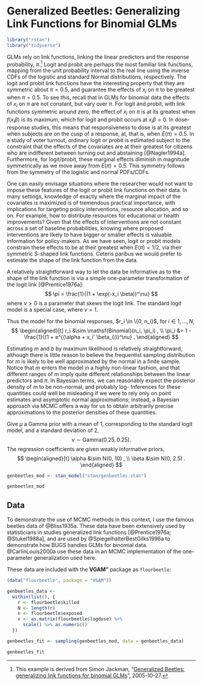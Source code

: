 # Generalized Beetles: Generalizing Link Functions for Binomial GLMs {#genbeetles}

```r
library("rstan")
library("tidyverse")
```

GLMs rely on link functions, linking the linear predictors and the response probability, $\pi$.[^genbeetles-src]
Logit and probit are perhaps the most familiar link functions, mapping from the unit probability interval to the real line using the inverse CDFs of the logistic and standard Normal distributions, respectively.
The logit and probit link functions have the interesting property that they are symmetric
about $\pi = 0.5$, and guarantee the effects of $x_i$ on $\pi$ to be greatest when $\pi  = 0.5$.
To see this, recall that in GLMs for binomial data the effects of $x_i$ on $\pi$ are not constant, but vary over $\pi$.
For logit and probit, with link functions symmetric around zero, the effect of $x_i$  on $\pi$  is at its greatest when $f(x_i \beta)$ is its maximum, which for logit and probit occurs at $x_i \beta = 0$.
In dose-response studies, this means that responsiveness to dose is at its greatest when subjects are on the cusp of a response, at, that is, when $E(\pi) = 0.5$.
In a study of voter turnout, ordinary logit or probit is estimated subject to the constraint that the effects of the covariates are at their greatest for citizens who are indifferent between turning out and abstaining [@Nagler1994a].
Furthermore, for logit/probit, these marginal effects diminish in magnitude symmetrically as we move away from $E(\pi) = 0.5$.
This symmetry follows from the symmetry of the logistic and normal PDFs/CDFs.

One can easily envisage situations where the researcher would not want to impose these features of the logit or probit link functions on their data.
In many settings, knowledge of exactly where the marginal impact of the covariates is maximized is of tremendous practical importance, with implications for targeting policy interventions, resource allocation, and so on.
For example, how to distribute resources for educational or health improvements?
Given that the effects of interventions are not constant across a set of baseline probabilities, knowing where proposed interventions are likely to have bigger or smaller effects is valuable information for policy-makers.
As we have seen, logit or probit models constrain these effects to be at their greatest when $E(\pi) = 1/2$, via their symmetric S-shaped link functions.
Ceteris paribus we would prefer to estimate the shape of the link function from the data.

A relatively straightforward way to let the data be informative as to the shape of the link function is via a simple one-parameter transformation of the logit link [@Prentice1976a]:
$$
\pi = \frac{1}{(1 + \exp(-x_i \beta))^\nu}
$$
where $\nu > 0$ is a parameter that skews the logit link. The standard logit model is a special case, where $\nu = 1$.

Thus the model for the binomial responses, $r_i \in \{0, n_i}$, for $i \in 1, \dots, N$,
$$
\begin{aligned}[t]
r_i &\sim \mathsf{Binomial}(n_i, \pi_i) , \\
\pi_i &= 1 - \frac{1}{(1 + e^{(\alpha + x_i' \beta_i)})^\nu} .
\end{aligned}
$$

Estimating $m$ and $b$ by maximum likelihood is relatively straightforward, although there is little reason to believe the frequentist sampling distribution for $m$ is likely to be well approximated by the normal in a finite sample.
Notice that $m$ enters the model in a highly non-linear fashion, and that different ranges of $m$ imply quite different relationships between the linear predictors and $\pi$.
In Bayesian terms, we can reasonably expect the posterior density of $m$ to be non-normal, and probably log-
Inferences for these quantities could well be misleading if we were to rely only on point estimates and asymptotic normal approximations; instead, a Bayesian approach via MCMC offers a way for us to obtain arbitrarily precise approximations to the posterior densities of these quantities.

Give $\mu$ a Gamma prior with a mean of 1, corresponding to the standard logit model, and a standard deviation of 2,
$$
\nu \sim \mathsf{Gamma}(0.25, 0.25) .
$$
The regression coefficients are given weakly informative priors,
$$
\begin{aligned}[t]
\alpha &\sim N(0, 10) , \\
\beta &\sim N(0, 2.5) .
\end{aligned}
$$

```r
genbeetles_mod <- stan_model("stan/genbeetles.stan")
```
```r
genbeetles_mod
```

## Data

To demonstrate the use of MCMC methods in this context, I use the famous
beetles data of @Bliss1935a. These data have been extensively used by
statisticians in studies generalized link functions [@Prentice1976a;
@Stukel1988a], and are used by @SpiegelhalterBestGilks1996a to demonstrate how
BUGS handles GLMs for binomial data. @CarlinLouis2000a use these data in an
MCMC implementation of the one-parameter generalization used here.

These data are included with the **VGAM"** package as  `flourbeetle`:

```r
(data("flourbeetle", package = "VGAM"))
```

```r
genbeetles_data <-
  within(list(), {
    r <- flourbeetle$killed
    N <- length(r)
    n <- flourbeetle$exposed
    x <- as.matrix(flourbeetle$logdose) %>%
      scale() %>% as.numeric()
  })
```

```r
genbeetles_fit <- sampling(genbeetles_mod, data = genbeetles_data)
```

```r
genbeetles_fit
```

[^genbeetles-src]: This example is derived from Simon Jackman, "[Generalized Beetles: generalizing link functions for binomial GLMs](https://web-beta.archive.org/web/20051027084129/http://jackman.stanford.edu:80/mcmc/genbeetles.odc)", 2005-10-27.

